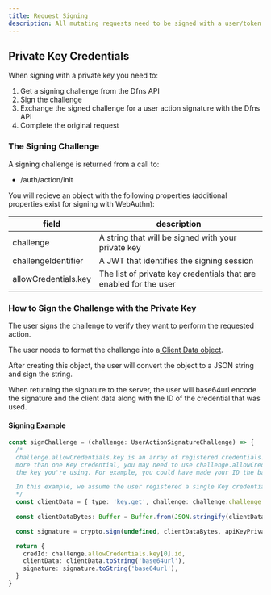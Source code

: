 ```yaml
---
title: Request Signing
description: All mutating requests need to be signed with a user/token credential.
---
```


## Private Key Credentials

When signing with a private key you need to:

1. Get a signing challenge from the Dfns API
2. Sign the challenge
3. Exchange the signed challenge for a user action signature with the Dfns API
4. Complete the original request

### The Signing Challenge

A signing challenge is returned from a call to:

* /auth/action/init

You will recieve an object with the following properties (additional properties exist for signing with WebAuthn):

| field                | description                                                       |
| -------------------- | ----------------------------------------------------------------- |
| challenge            | A string that will be signed with your private key                |
| challengeIdentifier  | A JWT that identifies the signing session                         |
| allowCredentials.key | The list of private key credentials that are enabled for the user |

### How to Sign the Challenge with the Private Key

The user signs the challenge to verify they want to perform the requested action.

The user needs to format the challenge into a[ Client Data object](/api-reference/auth/credentials-data).

After creating this object, the user will convert the object to a JSON string and sign the string.

When returning the signature to the server, the user will base64url encode the signature and the client data along with the ID of the credential that was used.

#### Signing Example

```typescript
const signChallenge = (challenge: UserActionSignatureChallenge) => {
  /*
  challenge.allowCredentials.key is an array of registered credentials. If you have
  more than one Key credential, you may need to use challenge.allowCredentials.key[N].id to locate
  the key you're using. For example, you could have made your ID the base64url encoded name of the key on disk or in AWS KMS.

  In this example, we assume the user registered a single Key credential.
  */ 
  const clientData = { type: 'key.get', challenge: challenge.challenge }
  
  const clientDataBytes: Buffer = Buffer.from(JSON.stringify(clientData))

  const signature = crypto.sign(undefined, clientDataBytes, apiKeyPrivateKey)

  return {
    credId: challenge.allowCredentials.key[0].id,
    clientData: clientData.toString('base64url'),
    signature: signature.toString('base64url'),
  }
}
```
